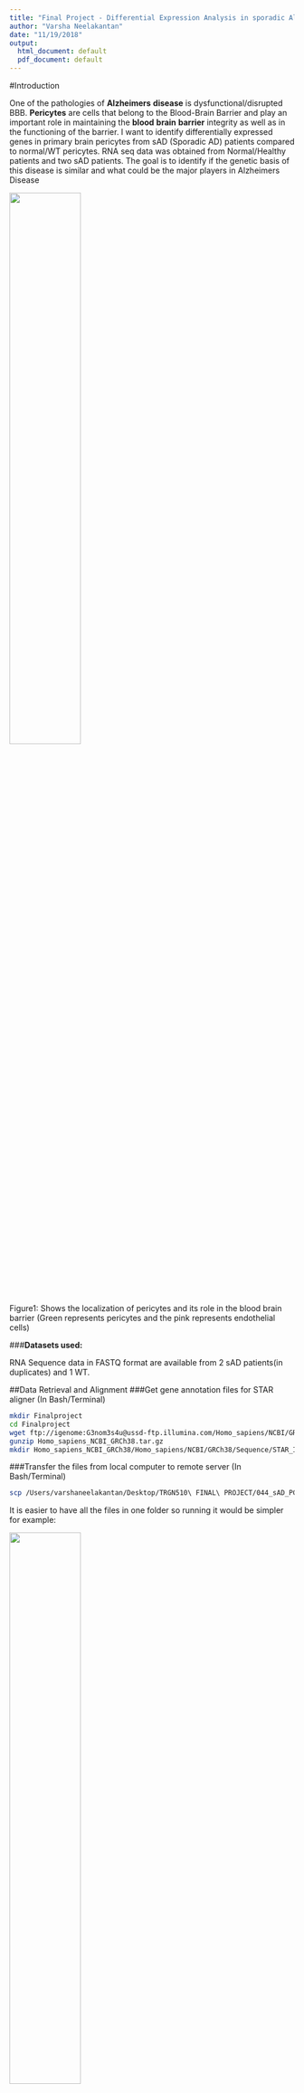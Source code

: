 ```yaml
---
title: "Final Project - Differential Expression Analysis in sporadic Alzheimer's disease patients"
author: "Varsha Neelakantan"
date: "11/19/2018"
output:
  html_document: default
  pdf_document: default
---
```


#Introduction

One of the pathologies of __Alzheimers__ __disease__ is dysfunctional/disrupted BBB. __Pericytes__ are cells that belong to the Blood-Brain Barrier and play an important role in maintaining the **blood** **brain** **barrier** integrity as well as in the functioning of the barrier. 
I want to identify differentially expressed genes in primary brain pericytes from sAD (Sporadic AD) patients compared to normal/WT pericytes. 
RNA seq data was obtained from Normal/Healthy patients and two sAD patients. 
The goal is to identify if the genetic basis of this disease is similar and what could be the major players in Alzheimers Disease

![](/Users/varshaneelakantan/Desktop/pic1.jpg){ width=50% }

Figure1: Shows the localization of pericytes and its role in the blood brain barrier 
(Green represents pericytes and the pink represents endothelial cells)


###**Datasets used:** 

RNA Sequence data in FASTQ format are available from 2 sAD patients(in duplicates) and 1 WT. 

##Data Retrieval and Alignment 
###Get gene annotation files for STAR aligner (In Bash/Terminal)
```bash
mkdir Finalproject
cd Finalproject
wget ftp://igenome:G3nom3s4u@ussd-ftp.illumina.com/Homo_sapiens/NCBI/GRCh38/Homo_sapiens_NCBI_GRCh38.tar.gz
gunzip Homo_sapiens_NCBI_GRCh38.tar.gz
mkdir Homo_sapiens_NCBI_GRCh38/Homo_sapiens/NCBI/GRCh38/Sequence/STAR_Index
```


###Transfer the files from local computer to remote server (In Bash/Terminal)
```bash
scp /Users/varshaneelakantan/Desktop/TRGN510\ FINAL\ PROJECT/044_sAD_PC_002.fastq.gz varsha@trgn.bioinform.io:./Finalproject
```

It is easier to have all the files in one folder so running it would be simpler for example:

![](/Users/varshaneelakantan/Desktop/abc.png){ width=50% }

##Run STAR (In Bash/Terminal) 
*Troubleshooting:* STAR Requires upto 32GB of RAM. So the alignment was done in the TRGN server.

```bash
STAR --runThreadN 6 --genomeDir /home/varsha/Finalproject/Homo_sapiens/NCBI/GRCh38/Sequence/STAR_Index --readFilesIn 131_sAD_PC_001.fastq.gz,131_sAD_PC_002.fastq.gz,131_sAD_PC_003.fastq.gz,131_sAD_PC_004.fastq.gz --readFilesCommand zcat  --outFileNamePrefix /home/varsha/Finalproject/bamfiles/131_sAD --outSAMtype BAM Unsorted SortedByCoordinate
```

Saved all the output to another folder called bamfiles. In the output, the data we are interested in are the ones in pink labelled as XXXAligned.out.bam

These bam files are then transferred back to my local computer using "sftp" command

![](/Users/varshaneelakantan/Desktop/def.png){ width=50% }

##Install and Load Libraries required for Featurecounts

```r
BiocManager::install("Rsubread")
BiocManager::install("DESeq2")
BiocManager::install("Biobase")
BiocManager::install("limma")
BiocManager::install("EnhancedVolcano")
```

```r
library(BiocManager)
library(Rsubread)
library(DESeq2)
library(RColorBrewer)
library(gplots)
library(ggplot2)
library(EnhancedVolcano)
library(grid)
library(gridExtra)
library(genefilter)
```

##Set working Directory

```r
setwd("/Users/varshaneelakantan/Desktop/test")
```

#RunFeatureCounts
####Note: my gtf file has the Gene names already. In cases where the gtf file only has the gene ID you need to get the gene names from some other resource like NCBI.

####The Subread package allows us to analyse next gen sequencing data. The featurecounts function is for counting reads to genomic features 
```r
featureCounts(files=c("wtAligned.out.bam", "044_b_sADAligned.out.bam", "044_sADAligned.out.bam" , "131_sADAligned.out.bam" , "131_b_sADAligned.out.bam"),annot.ext="genes.gtf", isGTFAnnotationFile=TRUE,GTF.featureType="exon",GTF.attrType="gene_id")
fc <- featureCounts(files=c("wtAligned.out.bam", "044_b_sADAligned.out.bam", "044_sADAligned.out.bam" , "131_sADAligned.out.bam" , "131_b_sADAligned.out.bam"),annot.ext="genes.gtf", isGTFAnnotationFile=TRUE,GTF.featureType="exon",GTF.attrType="gene_id")
```

##Save data as a txt file
```r
write.table(x=data.frame(fc$annotation[,c("GeneID","Length")],fc$counts,stringsAsFactors=FALSE),file="readcounts.txt",quote=FALSE,sep="\t",row.names=FALSE)
```

#Differential Analysis using DESeq
###Reading Data
####Make "Coldata" as a table that contains the sample names and the type/condition (example: WT/Control, Sample1/Test etc). You may get an error because of dupplicates in the featurecounts file. In order to go past that you need to look for those duplicates and delete them. 

```r
dds <- read.delim("featurecounts_output.txt" , sep = "\t" , header=TRUE, row.names = 1)  #Removed Duplicates from the file or else error keeps popping up
dds <- dds[-c(1)] #Ignoring the Length column
data <- as.data.frame(dds)
coldata <- read.delim("coldata.txt", sep = "\t") #Made an excel with the column names of the different samples
coldata <- as.data.frame(coldata)
head(coldata)
```




#Run DESEQ2
###Run the libararies first. 
 
```r
dds_output <- DESeqDataSetFromMatrix(countData = data,
                              colData = coldata,
                              design = ~ Condition)

deseq_dds <- DESeq(dds_output)

res_test2 <- results(deseq_dds, contrast = c("Condition", "Control" , "test2"))
res_test1 <- results(deseq_dds, contrast = c("Condition", "Control" , "test1"))

resa <- results(deseq_dds, contrast = c("Condition", "test1" , "Control"))
resb <- results(deseq_dds, contrast = c("Condition", "test2" , "Control"))
res_sad1_sad2 <- results(deseq_dds, contrast = c("Condition", "test2" , "test1"))
```

###Size factors or normalization factors for stabilizing the variance in the samples
```r
sizeFactors(deseq_dds)
```

###Reordering based on Lowest p value
#####Showing and example of how the data looks like as a data frame
```r
resOrdered_1 <- res_test1[order(res_test1$pvalue),]
resOrdered_2 <- res_test2[order(res_test2$pvalue),]
resOrdered_sAD1vsctrl <- resa[order(resa$pvalue),]
resOrdered_sAD2vsctrl <- resb[order(resb$pvalue),]
resOrdered_sAD2vssAD1 <- res_sad1_sad2[order(res_sad1_sad2 $pvalue),]
head(resOrdered_sAD2vsctrl) 
```

###Exporting data into csv files
```r
write.csv(as.data.frame(resOrdered_1), file="dds_ctrlvssAD1.csv")
write.csv(as.data.frame(resOrdered_2), file="dds_ctrlvssAD2.csv")
write.csv(as.data.frame(resOrdered_sAD1vsctrl), file="dds_sAD1vsctrl.csv")
write.csv(as.data.frame(resOrdered_sAD2vsctrl), file="dds_sAD2vsctrl.csv")
write.csv(as.data.frame(resOrdered_sAD2vssAD1), file="dds_sAD2vssAD1.csv")

```


###Plot for how the data is dispersed
####This shows how deseq runs the program to give you a final data point
```r
plotDispEsts(deseq_dds, ylim = c(1e-6, 1e1) )
```

###To make it rlog transformed data
#####Showing and example of how the data looks like as a data frame
```r
rld <- rlog(deseq_dds)
head( assay(rld) )
```

###PCA - To know how different are the patient pericytes in comparison to wild type or control

The PCA shows that there is very little variance in the replicates but there is not too much variance between the replicates of the patient RNA but they are different from each other and the wild type.
```r
plotPCA(rld, intgroup = "Condition")
```



##Generating Plots
###Heatmap for top 50 variable genes
#####Data used is rlog transformed
```r
topVarGenes <- head( order( rowVars( assay(rld) ), decreasing=TRUE ), 50 )
heatmap.2( assay(rld)[ topVarGenes, ], scale="row", sepwidth=c(0.5,0.5), 
           trace="none", dendrogram="column", cexRow=0.75,
           col = colorRampPalette( rev(brewer.pal(9,"RdBu")) )(255))
```



###Volcano plot 
#####(Using Enhanced volcano plots package by Kevin Blighe)
#####NOTE: sADa refers to sAD 1 and 2 in the heatmap data. sADb refers to sAD 3 and 4
######Data used is the original results from deseq analysis


```r
p1 <- EnhancedVolcano(resa,
                      lab = rownames(resa),
                      x = "log2FoldChange",
                      y = "pvalue",
                      pCutoff = 10e-8,
                      FCcutoff = 2.0,
                      xlim = c(-10,10),
                      ylim = c(0, 150),
                      transcriptLabSize = 3.0,
                      title = "sAD Versus Control",
                      colAlpha = 1,
                      legendPosition = "bottom",
                      legendLabSize = 10,
                      legendIconSize = 3.0,
                      border = "full",
                      borderWidth = 1,
                      borderColour = "black",
                      gridlines.major = FALSE,
                      gridlines.minor = FALSE)
grid.arrange(p1, ncol=2)
grid.rect(gp=gpar(fill=NA))

p2 <- EnhancedVolcano(resb,
                      lab = rownames(resb),
                      x = "log2FoldChange",
                      y = "pvalue",
                      xlab = bquote(~Log[2]~ "fold change"),
                      ylab = bquote(~-Log[10]~italic(P)),
                      pCutoff = 10e-8,
                      FCcutoff = 2.0,
                      xlim = c(-10,10),
                      ylim = c(0, 300),
                      transcriptLabSize = 3.0,
                      title = "sAD Versus Control",
                      colAlpha = 1,
                      legend=c("NS","Log2 FC","P","P & Log2 FC"),
                      legendPosition = "bottom",
                      legendLabSize = 10,
                      legendIconSize = 3.0, 
                      border = "full",
                      borderWidth = 1,
                      borderColour = "black",
                      gridlines.major = FALSE,
                      gridlines.minor = FALSE)
grid.arrange(p2, ncol=2)
grid.rect(gp=gpar(fill=NA))
p3 <- EnhancedVolcano(res_sad1_sad2,
                      lab = rownames(res_sad1_sad2),
                      x = "log2FoldChange",
                      y = "pvalue",
                      xlab = bquote(~Log[2]~ "fold change"),
                      ylab = bquote(~-Log[10]~italic(P)),
                      pCutoff = 10e-8,
                      FCcutoff = 2.0,
                      xlim = c(-10,10),
                      ylim = c(0, 250),
                      transcriptLabSize = 3.0,
                      title = "sADb Versus sADa",
                      colAlpha = 1,
                      legend=c("NS","Log2 FC","P","P & Log2 FC"),
                      legendPosition = "bottom",
                      legendLabSize = 10,
                      legendIconSize = 3.0, 
                      border = "full",
                      borderWidth = 1,
                      borderColour = "black",
                      gridlines.major = FALSE,
                      gridlines.minor = FALSE)

grid.arrange( p3, ncol=2)
grid.rect(gp=gpar(fill=NA))

```

#Results: 

Amongst the highly varying genes, we see many genes that have an assiciation with AD. 
APOE-ApolipoproteinE which is known to be associated with Alzheimer's Disease

FBLN2- Is a protein that is involved in calcium ion binding and ECM binding. Pericytes are contractile cells that contract in response to calcium and potassium levels and defect in this gene could affect the pericyte function. 

THBS2 - Thrombospondin 2, is a glycoprotein that is involved in cell-cell adhesion. Pericytes are usually wrapped around endothelial cells in capillaries and need to establish a strong cell contact for maintaining the blood-brain barrier. 

PDE1A- is a  phosphodiesterase enzyme, and is known to be involved in learning and is found in brain regions that subserve memory and learning, including frontal cortex, hippocampus.

 NTRK2 - Neurotrophic tyrosine kinase receptor type 2: The NTRK family encodes the receptors TRKA, TRKB, and TRKC, to which the neurotrophins, nerve growth factor (NGF), BDNF and neurotrophin-3 (NT-3) (regulates neuronal development and plasticity, long-term potentiation, and apoptosis) bind with high affinity. 

PADI2-Peptidylarginine deiminases, has been shown to be associated with amyloid beta processing. 






#Conclusion:

![](/Users/varshaneelakantan/Desktop/pic2.jpg){ width=50% }

Figure2: GWAS analysis of AD patients for potential high risk genes. 

From our data, we see that the genetic profiles of the two AD patients are quite different from each other and APOE (which is one of the prominent risk factors of AD) is clearly downregulated in one of the patients but the physiological effects are similar - Blood-brain barrier leakiness and amyloid beta accumulation. So this could mean that more than one gene is responsible for the disease. 

##References:

1.	"Exome Sequencing of Extended Families with Alzheimer's Disease Identifies Novel Genes Implicated in Cell Immunity and Neuronal Function". Cukier HN (2017)
2.	"Preclinical profile of ITI-214, an inhibitor of phosphodiesterase 1, for enhancement of memory performance in rats" Gretchen L. Snyder (2016)
3.	"Genetic association of neurotrophic tyrosine kinase receptor type 2 (NTRK2) With Alzheimer's disease" Chen Z(2008)
4.	"Increased expression of PAD2 after repeated intracerebroventricular infusions of soluble Abeta(25-35) in the Alzheimer's disease model rat brain: effect of memantine" Arif.M (2009)

